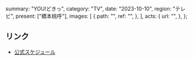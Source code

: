   summary: "YOU!どきっ",
  category: "TV",
  date: "2023-10-10",
  region: "テレビ",
  present: ["橋本桃呼"],
  images: [
    {
      path: "",
      ref: "",
    },
  ],
  acts: {
    url: "",
  },
};

## リンク

- [公式スケジュール](https://takanenonadeshiko.jp/?p=1420)
